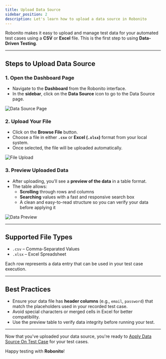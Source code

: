 ```yaml
---
title: Upload Data Source
sidebar_position: 2
description: Let's learn how to upload a data source in Robonito
---
```


Robonito makes it easy to upload and manage test data for your automated test cases using a **CSV** or **Excel** file. This is the first step to using **Data-Driven Testing**.

---

## Steps to Upload Data Source

### 1. Open the Dashboard Page

- Navigate to the **Dashboard** from the Robonito interface.
- In the **sidebar**, click on the **Data Source** icon to go to the Data Source page.

![Data Source Page](/data-source/data-source.png)

### 2. Upload Your File

- Click on the **Browse File** button.
- Choose a file in either **`.csv`** or **Excel (`.xlsx`)** format from your local system.
- Once selected, the file will be uploaded automatically.

![File Upload](/data-source/file-dialog.png)

### 3. Preview Uploaded Data

- After uploading, you’ll see a **preview of the data** in a table format.
- The table allows:
  - **Scrolling** through rows and columns
  - **Searching** values with a fast and responsive search box
  - A clean and easy-to-read structure so you can verify your data before applying it

![Data Preview](/data-source/data-preview.png)

---

## Supported File Types

- `.csv` – Comma-Separated Values
- `.xlsx` – Excel Spreadsheet

Each row represents a data entry that can be used in your test case execution.

---

## Best Practices

- Ensure your data file has **header columns** (e.g., `email`, `password`) that match the placeholders used in your recorded test case.
- Avoid special characters or merged cells in Excel for better compatibility.
- Use the preview table to verify data integrity before running your test.

---

Now that you've uploaded your data source, you're ready to [Apply Data Source On Test Case](apply-data-source) for your test cases.

Happy testing with **Robonito**!
